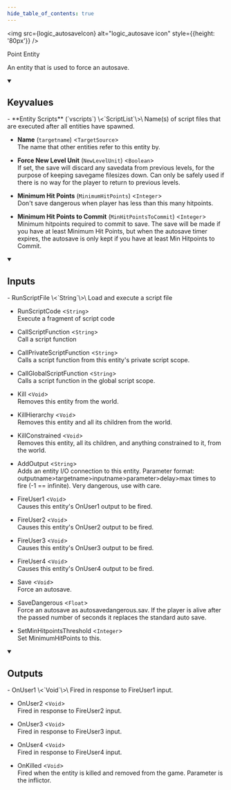 ```yaml
---
hide_table_of_contents: true
---
```


<!---
!!!!!!
THIS PAGE IS AUTOGENERATED FROM GAME FGD DEFINITIONS!
DO NOT EDIT MANUALLY!
!!!!!!

In order to make edits, you can make an annotation file in /fgd_dump_overrides
-->



<img src={logic_autosaveIcon} alt="logic_autosave icon" style={{height: '80px'}} />

Point Entity

An entity that is used to force an autosave.

<details open>
<summary><h2>Keyvalues</h2></summary>
- **Entity Scripts** (`vscripts`) \<`ScriptList`\>\
Name(s) of script files that are executed after all entities have spawned.

- **Name** (`targetname`) \<`TargetSource`\>\
The name that other entities refer to this entity by.

- **Force New Level Unit** (`NewLevelUnit`) \<`Boolean`\>\
If set, the save will discard any savedata from previous levels, for the purpose of keeping savegame filesizes down. Can only be safely used if there is no way for the player to return to previous levels.

- **Minimum Hit Points** (`MinimumHitPoints`) \<`Integer`\>\
Don't save dangerous when player has less than this many hitpoints.

- **Minimum Hit Points to Commit** (`MinHitPointsToCommit`) \<`Integer`\>\
Minimum hitpoints required to commit to save. The save will be made if you have at least Minimum Hit Points, but when the autosave timer expires, the autosave is only kept if you have at least Min Hitpoints to Commit.


 </details>
<details open>
<summary><h2>Inputs</h2></summary>
- RunScriptFile \<`String`\>\
Load and execute a script file

- RunScriptCode \<`String`\>\
Execute a fragment of script code

- CallScriptFunction \<`String`\>\
Call a script function

- CallPrivateScriptFunction \<`String`\>\
Calls a script function from this entity's private script scope.

- CallGlobalScriptFunction \<`String`\>\
Calls a script function in the global script scope.

- Kill \<`Void`\>\
Removes this entity from the world.

- KillHierarchy \<`Void`\>\
Removes this entity and all its children from the world.

- KillConstrained \<`Void`\>\
Removes this entity, all its children, and anything constrained to it, from the world.

- AddOutput \<`String`\>\
Adds an entity I/O connection to this entity. Parameter format: outputname&gt;targetname>inputname&gt;parameter&gt;delay&gt;max times to fire (-1 == infinite). Very dangerous, use with care.

- FireUser1 \<`Void`\>\
Causes this entity's OnUser1 output to be fired.

- FireUser2 \<`Void`\>\
Causes this entity's OnUser2 output to be fired.

- FireUser3 \<`Void`\>\
Causes this entity's OnUser3 output to be fired.

- FireUser4 \<`Void`\>\
Causes this entity's OnUser4 output to be fired.

- Save \<`Void`\>\
Force an autosave.

- SaveDangerous \<`Float`\>\
Force an autosave as autosavedangerous.sav. If the player is alive after the passed number of seconds it replaces the standard auto save.

- SetMinHitpointsThreshold \<`Integer`\>\
Set MinimumHitPoints to this.


 </details>
<details open>
<summary><h2>Outputs</h2></summary>
- OnUser1 \<`Void`\>\
Fired in response to FireUser1 input.

- OnUser2 \<`Void`\>\
Fired in response to FireUser2 input.

- OnUser3 \<`Void`\>\
Fired in response to FireUser3 input.

- OnUser4 \<`Void`\>\
Fired in response to FireUser4 input.

- OnKilled \<`Void`\>\
Fired when the entity is killed and removed from the game. Parameter is the inflictor.


 </details>